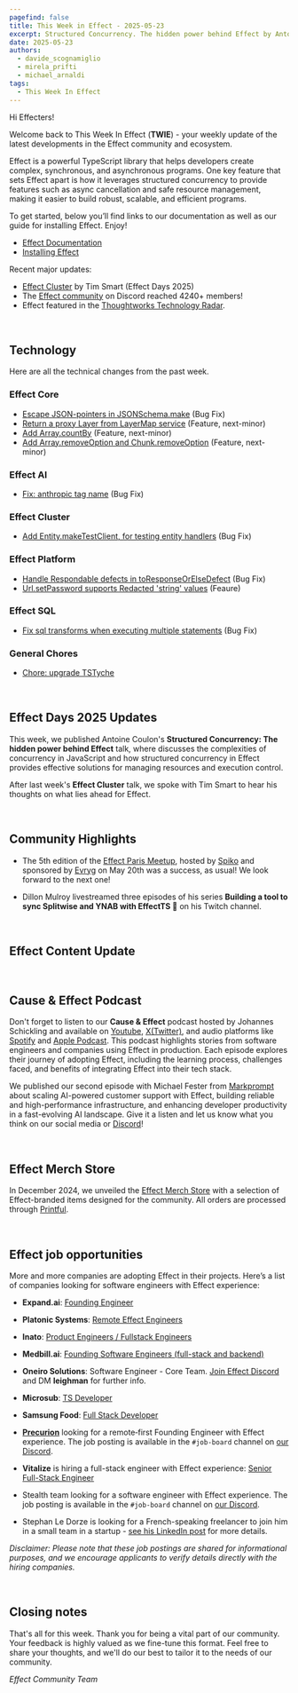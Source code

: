 ```yaml
---
pagefind: false
title: This Week in Effect - 2025-05-23
excerpt: Structured Concurrency. The hidden power behind Effect by Antoine Coulon. Effect Paris Meetup 5 recap. Technical updates in Effect 
date: 2025-05-23
authors:
  - davide_scognamiglio
  - mirela_prifti
  - michael_arnaldi
tags:
  - This Week In Effect
---
```



Hi Effecters!

Welcome back to This Week In Effect (**TWIE**) - your weekly update of the latest developments in the Effect community and ecosystem.

Effect is a powerful TypeScript library that helps developers create complex, synchronous, and asynchronous programs. One key feature that sets Effect apart is how it leverages structured concurrency to provide features such as async cancellation and safe resource management, making it easier to build robust, scalable, and efficient programs.

To get started, below you’ll find links to our documentation as well as our guide for installing Effect. Enjoy!

- [Effect Documentation](/docs/getting-started/introduction/)
- [Installing Effect](/docs/getting-started/installation/)

Recent major updates:

- [Effect Cluster](https://www.youtube.com/watch?v=4lEDdMuTDJg) by Tim Smart (Effect Days 2025)
- The [Effect community](https://discord.gg/effect-ts) on Discord reached 4240+ members!
- Effect featured in the [Thoughtworks Technology Radar](https://www.thoughtworks.com/radar/languages-and-frameworks/effect).

&nbsp;

## Technology

Here are all the technical changes from the past week.

### Effect Core
- [Escape JSON-pointers in JSONSchema.make](https://github.com/Effect-TS/effect/pull/4907) (Bug Fix)
- [Return a proxy Layer from LayerMap service](https://github.com/Effect-TS/effect/pull/4898) (Feature, next-minor)
- [Add Array.countBy](https://github.com/Effect-TS/effect/pull/4864) (Feature, next-minor)
- [Add Array.removeOption and Chunk.removeOption](https://github.com/Effect-TS/effect/pull/4861) (Feature, next-minor)

### Effect AI
- [Fix: anthropic tag name](https://github.com/Effect-TS/effect/pull/4899) (Bug Fix)

### Effect Cluster
- [Add Entity.makeTestClient, for testing entity handlers](https://github.com/Effect-TS/effect/pull/4906) (Bug Fix)

### Effect Platform
- [Handle Respondable defects in toResponseOrElseDefect](https://github.com/Effect-TS/effect/pull/4896) (Bug Fix)
- [Url.setPassword supports Redacted 'string' values](https://github.com/Effect-TS/effect/pull/4890) (Feaure)

### Effect SQL
- [Fix sql transforms when executing multiple statements](https://github.com/Effect-TS/effect/pull/4903) (Bug Fix)


### General Chores
- [Chore: upgrade TSTyche](https://github.com/Effect-TS/effect/pull/4877)


&nbsp;

## Effect Days 2025 Updates

This week, we published Antoine Coulon's **Structured Concurrency: The hidden power behind Effect** talk, where discusses the complexities of concurrency in JavaScript and how structured concurrency in Effect provides effective solutions for managing resources and execution control.
<YouTube
  id="https://www.youtube.com/embed/do5KCcCgS18?si=jKPAnVsR1wtAvL4z"
  title="Structured Concurrency: The hidden power behind Effect | Antoine Coulon (Effect Days 2025)"
/>

After last week's **Effect Cluster** talk, we spoke with Tim Smart to hear his thoughts on what lies ahead for Effect.
  <Tweet id="1924057429978816886" />

&nbsp;

## Community Highlights

- The 5th edition of the [Effect Paris Meetup](https://www.meetup.com/fr-FR/effect-paris/events/307558421), hosted by [Spiko](https://www.spiko.io/) and sponsored by [Evryg](https://www.evryg.com/en) on May 20th was a success, as usual! We look forward to the next one!
  <Tweet id="1924885574562828372" />

- Dillon Mulroy livestreamed three episodes of his series **Building a tool to sync Splitwise and YNAB with EffectTS 🚀** on his Twitch channel.

  <TwitchPlayerNonInteractive video="2464473347" />

&nbsp;
## Effect Content Update



&nbsp;


## Cause & Effect Podcast

Don't forget to listen to our **Cause & Effect** podcast hosted by Johannes Schickling and available on [Youtube](https://www.youtube.com/@effect-ts), [X(Twitter)](https://x.com/EffectTS_/status/1861446144137531585), and audio platforms like [Spotify](https://open.spotify.com/episode/7Bkn7A8EXnoqWWmI0czAdz) and [Apple Podcast](https://podcasts.apple.com/us/podcast/cause-effect/id1781879869). This podcast highlights stories from software engineers and companies using Effect in production. Each episode explores their journey of adopting Effect, including the learning process, challenges faced, and benefits of integrating Effect into their tech stack.

We published our second episode with Michael Fester from [Markprompt](https://markprompt.com/) about scaling AI-powered customer support with Effect, building reliable and high-performance infrastructure, and enhancing developer productivity in a fast-evolving AI landscape. Give it a listen and let us know what you think on our social media or [Discord](https://discord.gg/effect-ts)!

<YouTube
  id="https://www.youtube.com/embed/8lz9-0y58Jc?si=YsdegK9T-axfe_Vm"
  title="Scaling AI for Customer Support at Markprompt with Effect | Cause & Effect #2"
/>

&nbsp;

## Effect Merch Store

In December 2024, we unveiled the [Effect Merch Store](https://effect.website/merch) with a selection of Effect-branded items designed for the community. All orders are processed through [Printful](https://www.printful.com/).

<Tweet id="1868605126862385238" />

&nbsp;

## Effect job opportunities

More and more companies are adopting Effect in their projects. Here’s a list of companies looking for software engineers with Effect experience:

- **Expand.ai**: [Founding Engineer](https://www.expand.ai/careers/founding-engineer)

- **Platonic Systems**: [Remote Effect Engineers](https://twitter.com/platonicsystems/status/1861470819861311945)

- **Inato**: [Product Engineers / Fullstack Engineers](https://jobs.lever.co/inato/6df2d1e3-ce0a-487b-a930-840759803d44)

- **Medbill.ai**: [Founding Software Engineers (full-stack and backend)](https://www.linkedin.com/posts/codingtom_medbill-ai-activity-7260092522708762624-N7TH)

- **Oneiro Solutions**: Software Engineer - Core Team. [Join Effect Discord](https://discord.com/channels/795981131316985866/796153351372275743) and DM **leighman** for further info.

- **Microsub**: [TS Developer](https://x.com/0xdownshift/status/1880013835878154510)

- **Samsung Food**: [Full Stack Developer](https://whisk.bamboohr.com/careers/110)

- **[Precurion](https://precurion.com/)** looking for a remote‑first Founding Engineer with Effect experience. The job posting is available in the `#job-board` channel on [our Discord](https://discord.com/channels/795981131316985866/796153351372275743/1362610725931061258).

- **Vitalize** is hiring a full-stack engineer with Effect experience: [Senior Full-Stack Engineer](https://jobs.ashbyhq.com/vitalize/d907ba5f-0f2f-4bb4-931a-1680d6daf81a)

- Stealth team looking for a software engineer with Effect experience. The job posting is available in the `#job-board` channel on [our Discord](https://discord.com/channels/795981131316985866/796153351372275743/1362610725931061258).

- Stephan Le Dorze is looking for a French-speaking freelancer to join him in a small team in a startup - [see his LinkedIn post](https://www.linkedin.com/posts/stephaneledorze_mission-longue-avec-moi-entre-autre-activity-7310947252741570560-Bqsh/) for more details.

_Disclaimer: Please note that these job postings are shared for informational purposes, and we encourage applicants to verify details directly with the hiring companies._

&nbsp;

## Closing notes

That's all for this week. Thank you for being a vital part of our community. Your feedback is highly valued as we fine-tune this format. Feel free to share your thoughts, and we'll do our best to tailor it to the needs of our community.

_Effect Community Team_
